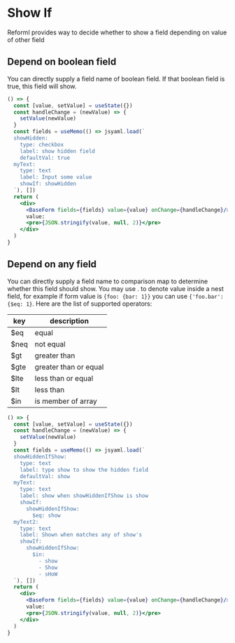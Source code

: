# Show If

Reforml provides way to decide whether to show a field depending on value of other field

## Depend on boolean field

You can directly supply a field name of boolean field. If that boolean field is true, this field will show.

```jsx live=true
() => {
  const [value, setValue] = useState({})
  const handleChange = (newValue) => {
    setValue(newValue)
  }
  const fields = useMemo(() => jsyaml.load(`
  showHidden:
    type: checkbox
    label: show hidden field
    defaultVal: true
  myText:
    type: text
    label: Input some value
    showIf: showHidden
  `), [])
  return (
    <div>
      <BaseForm fields={fields} value={value} onChange={handleChange}/>
      value:
      <pre>{JSON.stringify(value, null, 2)}</pre>
    </div>
  )
}
```

## Depend on any field

You can directly supply a field name to comparison map to determine whether this field should show.
You may use . to denote value inside a nest field, for example if form value is `{foo: {bar: 1}}` you can use `{'foo.bar': {$eq: 1}`.
Here are the list of supported operators:

|key|description|
|---|-----------|
|$eq|equal|
|$neq|not equal|
|$gt|greater than|
|$gte|greater than or equal|
|$lte|less than or equal|
|$lt|less than|
|$in|is member of array|


```jsx live=true
() => {
  const [value, setValue] = useState({})
  const handleChange = (newValue) => {
    setValue(newValue)
  }
  const fields = useMemo(() => jsyaml.load(`
  showHiddenIfShow:
    type: text
    label: type show to show the hidden field
    defaultVal: show
  myText:
    type: text
    label: show when showHiddenIfShow is show
    showIf:
      showHiddenIfShow:
        $eq: show
  myText2:
    type: text
    label: Shown when matches any of show's
    showIf:
      showHiddenIfShow:
        $in:
          - show
          - Show
          - sHoW
  `), [])
  return (
    <div>
      <BaseForm fields={fields} value={value} onChange={handleChange}/>
      value:
      <pre>{JSON.stringify(value, null, 2)}</pre>
    </div>
  )
}
```
